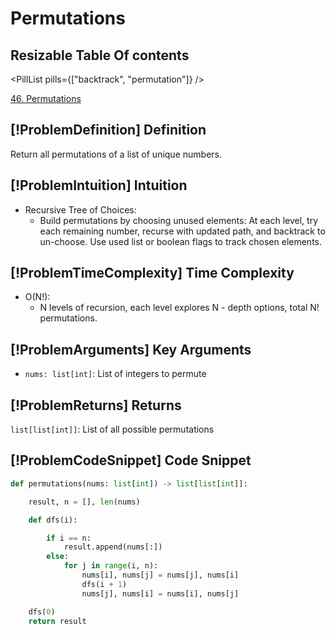 # Permutations

## Resizable Table Of contents

<DifficultyBadge difficulty="medium" />

<PillList pills={["backtrack", "permutation"]} />

[46. Permutations](https://leetcode.com/problems/permutations)

## [!ProblemDefinition] Definition

Return all permutations of a list of unique numbers.

## [!ProblemIntuition] Intuition

- Recursive Tree of Choices:
    - Build permutations by choosing unused elements: At each level, try each remaining number, recurse with updated path, and backtrack to un-choose. Use used list or boolean flags to track chosen elements.

## [!ProblemTimeComplexity] Time Complexity

- O(N!):
    - N levels of recursion, each level explores N - depth options, total N! permutations.

## [!ProblemArguments] Key Arguments

- `nums: list[int]`: List of integers to permute

## [!ProblemReturns] Returns

`list[list[int]]`: List of all possible permutations

## [!ProblemCodeSnippet] Code Snippet

```python meta="source=problems/46-permutations/solution.py"
def permutations(nums: list[int]) -> list[list[int]]:

    result, n = [], len(nums)

    def dfs(i):

        if i == n:
            result.append(nums[:])
        else:
            for j in range(i, n):
                nums[i], nums[j] = nums[j], nums[i]
                dfs(i + 1)
                nums[j], nums[i] = nums[i], nums[j]

    dfs(0)
    return result
```

